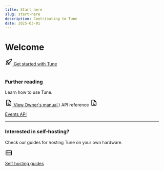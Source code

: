 ```yaml
---
title: Start here
slug: start-here
description: Contributing to Tune
date: 2025-03-01
---
```


# Welcome

<a href="/docs/setup-tune" class="btn btn-primary btn-lg btn-icon">
<svg width="24" height="24" viewBox="0 0 24 24" fill="none" xmlns="http://www.w3.org/2000/svg">
<path d="M7 13H4.76619C3.9889 13 3.50878 12.152 3.9087 11.4855L5.7087 8.4855C5.88942 8.1843 6.21493 8 6.56619 8H11.25M7 13L11 17M7 13L11.25 8M11 17V19.2338C11 20.0111 11.848 20.4912 12.5145 20.0913L15.5145 18.2913C15.8157 18.1106 16 17.7851 16 17.4338V12.75M11 17L16 12.75M16 12.75C18.7449 10.2339 20.6526 7.50845 20.9572 3.99927C21.005 3.44906 20.5509 2.99502 20.0007 3.04278C16.4916 3.3474 13.7661 5.25513 11.25 8M5 21H4C3.44772 21 3 20.5523 3 20V19C3 17.8954 3.89543 17 5 17C6.10457 17 7 17.8954 7 19C7 20.1046 6.10457 21 5 21Z" stroke="currentColor" stroke-width="2" stroke-linejoin="round"/>
</svg>
Get started with Tune
</a>
<br />
<br />

### Further reading

Learn how to use Tune.

<a href="/manual/introduction" class="btn btn-lg btn-icon">
<svg width="24" height="24" viewBox="0 0 24 24" fill="none" xmlns="http://www.w3.org/2000/svg">
<path d="M13 3H6C5.44772 3 5 3.44772 5 4V20C5 20.5523 5.44772 21 6 21H18C18.5523 21 19 20.5523 19 20V9M13 3L19 9M13 3V8C13 8.55228 13.4477 9 14 9H19M9 13H12M9 17H15.5" stroke="currentColor" stroke-width="2" stroke-linecap="round"/>
</svg>
View Owner's manual
</a>
\
API reference

<a href="/api/events" class="btn btn-lg btn-icon">
<svg width="24" height="24" viewBox="0 0 24 24" fill="none" xmlns="http://www.w3.org/2000/svg">
<path d="M13 3H6C5.44772 3 5 3.44772 5 4V20C5 20.5523 5.44772 21 6 21H18C18.5523 21 19 20.5523 19 20V9M13 3L19 9M13 3V8C13 8.55228 13.4477 9 14 9H19M9 13H12M9 17H15.5" stroke="currentColor" stroke-width="2" stroke-linecap="round"/>
</svg>

Events API
</a>

---


### Interested in self-hosting?

Check our guides for hosting Tune on your own hardware.

<a href="/selfhosted/introduction" class="btn btn-lg btn-icon">
<svg width="24" height="24" viewBox="0 0 24 24" fill="none" xmlns="http://www.w3.org/2000/svg">
<path d="M21 12V6C21 5.44772 20.5523 5 20 5H4C3.44772 5 3 5.44772 3 6V12M21 12H3M21 12V18C21 18.5523 20.5523 19 20 19H4C3.44772 19 3 18.5523 3 18V12" stroke="currentColor" stroke-width="2" stroke-linecap="square" stroke-linejoin="round"/>
<path d="M6.5 14.625C6.98325 14.625 7.375 15.0168 7.375 15.5C7.375 15.9832 6.98325 16.375 6.5 16.375C6.01675 16.375 5.625 15.9832 5.625 15.5C5.625 15.0168 6.01675 14.625 6.5 14.625ZM6.5 7.625C6.98325 7.625 7.375 8.01675 7.375 8.5C7.375 8.98325 6.98325 9.375 6.5 9.375C6.01675 9.375 5.625 8.98325 5.625 8.5C5.625 8.01675 6.01675 7.625 6.5 7.625Z" fill="black" stroke="currentColor" stroke-width="0.75"/>
</svg>

Self hosting guides
</a>
